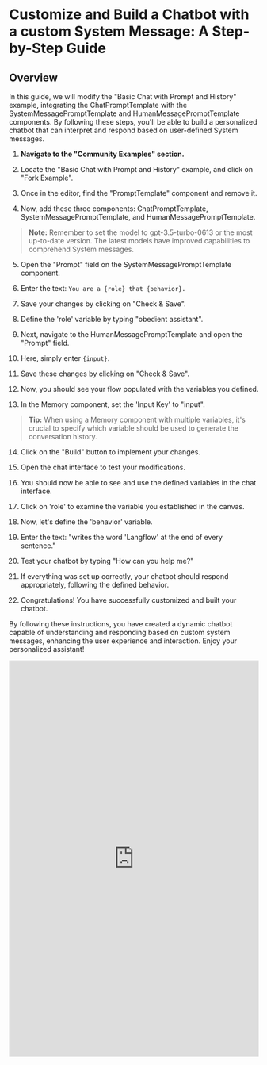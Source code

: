 
# Customize and Build a Chatbot with a custom System Message: A Step-by-Step Guide

## Overview

In this guide, we will modify the "Basic Chat with Prompt and History" example, integrating the ChatPromptTemplate with the SystemMessagePromptTemplate and HumanMessagePromptTemplate components. By following these steps, you'll be able to build a personalized chatbot that can interpret and respond based on user-defined System messages.

1. **Navigate to the "Community Examples" section.**

2. Locate the "Basic Chat with Prompt and History" example, and click on "Fork Example".

3. Once in the editor, find the "PromptTemplate" component and remove it.

4. Now, add these three components: ChatPromptTemplate, SystemMessagePromptTemplate, and HumanMessagePromptTemplate.

> **Note:** Remember to set the model to gpt-3.5-turbo-0613 or the most up-to-date version. The latest models have improved capabilities to comprehend System messages.

5. Open the "Prompt" field on the SystemMessagePromptTemplate component.

6. Enter the text: `You are a {role} that {behavior}.`

7. Save your changes by clicking on "Check & Save".

8. Define the 'role' variable by typing "obedient assistant".

9. Next, navigate to the HumanMessagePromptTemplate and open the "Prompt" field.

10. Here, simply enter `{input}`.

11. Save these changes by clicking on "Check & Save".

12. Now, you should see your flow populated with the variables you defined.

13. In the Memory component, set the 'Input Key' to "input".

> **Tip:** When using a Memory component with multiple variables, it's crucial to specify which variable should be used to generate the conversation history.

14. Click on the "Build" button to implement your changes.

15. Open the chat interface to test your modifications.

16. You should now be able to see and use the defined variables in the chat interface.

17. Click on 'role' to examine the variable you established in the canvas.

18. Now, let's define the 'behavior' variable.

19. Enter the text: "writes the word 'Langflow' at the end of every sentence."

20. Test your chatbot by typing "How can you help me?"

21. If everything was set up correctly, your chatbot should respond appropriately, following the defined behavior.

22. Congratulations! You have successfully customized and built your chatbot.

By following these instructions, you have created a dynamic chatbot capable of understanding and responding based on custom system messages, enhancing the user experience and interaction. Enjoy your personalized assistant!

<iframe
  src="https://app.tango.us/app/embed/f05bb3a7-4ceb-4b61-921f-628563b562f6?iframe=true"
  sandbox="allow-scripts allow-top-navigation-by-user-activation allow-popups allow-same-origin"
  security="restricted"
  title="Step-by-Step Instructions to Customize and Build a Chatbot with custom System Message"
  width="100%"
  height="800px"
  referrerpolicy="strict-origin-when-cross-origin"
  frameborder="0"
  webkitallowfullscreen="webkitallowfullscreen"
  mozallowfullscreen="mozallowfullscreen"
  allowfullscreen="allowfullscreen"
></iframe>
